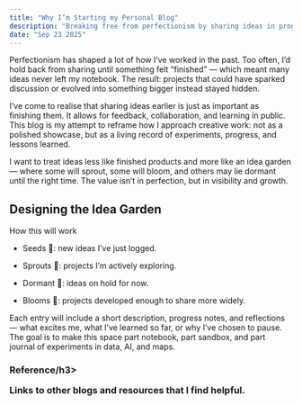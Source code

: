 ```yaml
---
title: "Why I’m Starting my Personal Blog"
description: "Breaking free from perfectionism by sharing ideas in progress."
date: "Sep 23 2025"
---
```

Perfectionism has shaped a lot of how I’ve worked in the past. Too often, I’d hold back from sharing until something felt “finished” — which meant many ideas never left my notebook. The result: projects that could have sparked discussion or evolved into something bigger instead stayed hidden.

I’ve come to realise that sharing ideas earlier is just as important as finishing them. It allows for feedback, collaboration, and learning in public. This blog is my attempt to reframe how I approach creative work: not as a polished showcase, but as a living record of experiments, progress, and lessons learned.

I want to treat ideas less like finished products and more like an idea garden — where some will sprout, some will bloom, and others may lie dormant until the right time. The value isn’t in perfection, but in visibility and growth.

## Designing the Idea Garden


How this will work

- Seeds 🌱: new ideas I’ve just logged.

- Sprouts 🌿: projects I’m actively exploring.

- Dormant 🍂: ideas on hold for now.

- Blooms 🌸: projects developed enough to share more widely.

Each entry will include a short description, progress notes, and reflections — what excites me, what I’ve learned so far, or why I’ve chosen to pause. The goal is to make this space part notebook, part sandbox, and part journal of experiments in data, AI, and maps.


<div class='flex flex-col gap-4'>
  <div class='flex flex-col gap-2'>
    <h3 class='text-xl font-bold'>Reference/h3>
    <p class='text-base-500'>Links to other blogs and resources that I find helpful.</p>
  </div>
</div>
